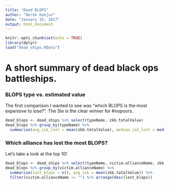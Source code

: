 ```yaml
---
title: "Dead BLOPS"
author: "Derek Kanjus"
date: "January 15, 2017"
output: html_document
---
```


```r
knitr::opts_chunk$set(echo = TRUE)
library(dplyr)
load("dead_ships.RData")
```

# A short summary of dead black ops battleships.

### BLOPS type vs. estimated value

The first comparison I wanted to see was "which BLOPS is the most expensive to lose?". The Sin is the clear winner for #nopoors.

```r
dead_blops <- dead_ships %>% select(typeName, zkb.totalValue)
dead_blops %>% group_by(typeName) %>%
  summarise(avg_isk_lost = mean(zkb.totalValue), median_isk_lost = median(zkb.totalValue))
```

### Which alliance has lost the most BLOPS?

Let's take a look at the top 10!

```r
dead_blops <- dead_ships %>% select(typeName, victim.allianceName, zkb.totalValue)
dead_blops %>% group_by(victim.allianceName) %>%
  summarise(lost_blops = n(), avg_isk = mean(zkb.totalValue)) %>%
  filter(victim.allianceName != "") %>% arrange(desc(lost_blops))
```